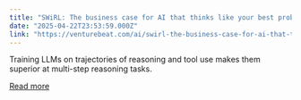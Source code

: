 ```yaml
---
title: "SWiRL: The business case for AI that thinks like your best problem-solvers"
date: "2025-04-22T23:53:59.000Z"
link: "https://venturebeat.com/ai/swirl-the-business-case-for-ai-that-thinks-like-your-best-problem-solvers/"
---
```


Training LLMs on trajectories of reasoning and tool use makes them superior at multi-step reasoning tasks.

[Read more](https://venturebeat.com/ai/swirl-the-business-case-for-ai-that-thinks-like-your-best-problem-solvers/)

